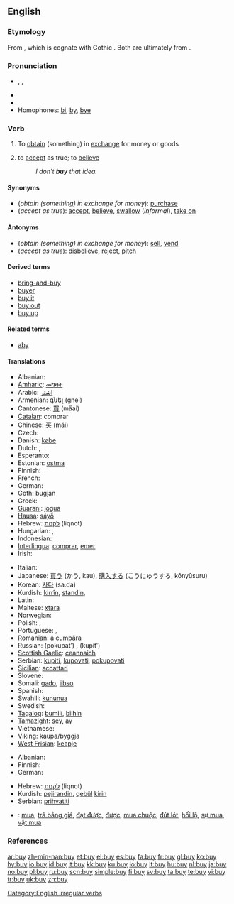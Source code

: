 ==English==

===Etymology===
From {{etyl|ang|en}} {{term|bycġan||obtain by paying a price|lang=ang}}, which is cognate with Gothic {{term|𐌱𐌿𐌲𐌾𐌰𐌽|tr=bugjan|lang=got|sc=Goth}}. Both are ultimately from {{proto|Indo-European|bheug(h)|lang=en}}.

===Pronunciation===
* {{IPA|/baɪ/}}, {{SAMPA|/baI/}}, {{enPR|bī}}
* {{audio|en-us-buy.ogg|Audio (US)}}
* {{rhymes|aɪ}}
* Homophones: [[bi]], [[by]], [[bye]]

===Verb===
{{en-verb|buys|buying|bought}}

# {{transitive}} To [[obtain]] (something) in [[exchange]] for money or goods
# {{context|transitive|informal}} to [[accept]] as true; to [[believe]]
#: ''I don't '''buy''' that idea.''

====Synonyms====
* (''obtain (something) in exchange for money''): [[purchase]]<!--, [[acquire]], [[shop]]-->
* (''accept as true''): [[accept]], [[believe]], [[swallow]] (''informal''), [[take on]]

====Antonyms====
* (''obtain (something) in exchange for money''): [[sell]], [[vend]]
* (''accept as true''): [[disbelieve]], [[reject]], [[pitch]]

====Derived terms====
* [[bring-and-buy]]
* [[buyer]]
* [[buy it]]
* [[buy out]]
* [[buy up]]

====Related terms====
* [[aby]]

====Translations====
{{trans-top|to obtain for money}}
* Albanian: {{t+|sq|blej|xs=Albanian}}
* [[Amharic]]: [[መግዛት]]
* Arabic: [[اشتر]]
* Armenian: գնել (gnel)
* Cantonese: [[買]] (ma̋ai)
* [[Catalan]]: comprar
* Chinese: [[买]] (mǎi)
* Czech: {{t-|cs|kupovat}}
* Danish: [[købe]]
* Dutch: {{t+|nl|kopen}}, {{t+|nl|aanschaffen}}
* Esperanto: {{t+|eo|aĉeti|xs=Esperanto}}
* Estonian: [[ostma]]
* Finnish: {{t+|fi|ostaa}}
* French: {{t+|fr|acheter}}
* German: {{t+|de|kaufen}}
* Goth: bugjan
* Greek: {{t|el|αγοράζω|tr=agorázo|sc=Grek}}
* [[Guaraní]]: [[jogua]]
* [[Hausa]]: [[sáyṓ]]
* Hebrew: [[לקנות]] (liqnot)
* Hungarian: {{t+|hu|vásárol}}, {{t+|hu|vesz}}
* Indonesian: {{t-|id|beli|alt=membeli|xs=Indonesian}}
* [[Interlingua]]: [[comprar]], [[emer]]
* Irish: {{t-|ga|ceannaigh|xs=Irish}}
{{trans-mid}}
* Italian: {{t+|it|comprare}}
* Japanese: [[買う]] (かう, kau), [[購入]]する (こうにゅうする, kōnyūsuru)
* Korean: [[사다]] (sa.da)
* Kurdish: [[kirrîn]], [[standin]], {{KUchar|[[کڕین]]}}
* Latin: {{t-|la|emere}}
* Maltese: [[xtara]]
* Norwegian: {{t+|no|kjøpe}}
* Polish: {{t+|pl|kupować}} {{impf}}, {{t+|pl|kupić}} {{pf}}
* Portuguese: {{t+|pt|comprar}}, {{t+|pt|adquirir}}
* Romanian: a cumpăra
* Russian: {{t+|ru|покупать|sc=Cyrl}} (pokupatʹ) {{impf}}, {{t+|ru|купить|sc=Cyrl}} (kupitʹ) {{pf}}
* [[Scottish Gaelic]]: [[ceannaich]]
* Serbian: [[kupiti]], [[kupovati]], [[pokupovati]]
* [[Sicilian]]: [[accattari]]
* Slovene: {{t+|sl|kupiti}}
* Somali: [[gado]], [[iibso]]
* Spanish: {{t+|es|comprar}}
* Swahili: [[kununua]]
* Swedish: {{t+|sv|köpa}}
* [[Tagalog]]: [[bumilí]], [[bilhin]]
* [[Tamazight]]: [[seγ]], [[aγ]]
* Vietnamese: {{t+|vi|mua|xs=Vietnamese}}
* Viking: kaupa/byggja
* [[West Frisian]]: [[keapje]]
{{trans-bottom}}

{{trans-top|to accept as true}}
* Albanian: {{t+|sq|blej|xs=Albanian}}
* Finnish: {{t+|fi|uskoa}}
* German: {{t+|de|abkaufen}}
{{trans-mid}}
* Hebrew: [[לקנות]] (liqnot)
* Kurdish: [[pejirandin]], [[qebûl]] [[kirin]]
* Serbian: [[prihvatiti]]
{{trans-bottom}}

{{checktrans-top}}
* {{ttbc|Vietnamese}}: [[mua]], [[trã bằng giá]], [[đạt được]], [[được]], [[mua chuộc]], [[đút lót]], [[hối lộ]], [[sự mua]], [[vật mua]]
{{checktrans-bottom}}

===References===
{{R:Century 1911}}
{{R:Webster 1913}}

[[Category:English irregular verbs]]

[[ar:buy]]
[[zh-min-nan:buy]]
[[et:buy]]
[[el:buy]]
[[es:buy]]
[[fa:buy]]
[[fr:buy]]
[[gl:buy]]
[[ko:buy]]
[[hy:buy]]
[[io:buy]]
[[id:buy]]
[[it:buy]]
[[kk:buy]]
[[ku:buy]]
[[lo:buy]]
[[lt:buy]]
[[hu:buy]]
[[nl:buy]]
[[ja:buy]]
[[no:buy]]
[[pl:buy]]
[[ru:buy]]
[[scn:buy]]
[[simple:buy]]
[[fi:buy]]
[[sv:buy]]
[[ta:buy]]
[[te:buy]]
[[vi:buy]]
[[tr:buy]]
[[uk:buy]]
[[zh:buy]]